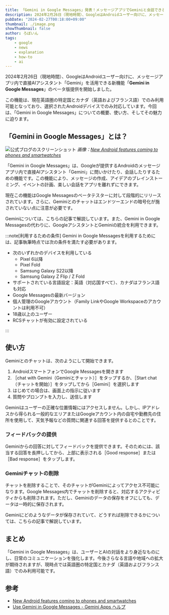 ```yaml
---
title: 「Gemini in Google Messages」発表！メッセージアプリでGeminiと会話できる新機能
description: 2024年2月26日（現地時間）、GoogleはAndroidユーザー向けに、メッセージアプリ内で直接AIアシスタント「Gemini」を活用できる新機能「Gemini in Google Messages」のベータ版提供を開始しました。この機能は、現在英語圏の特定国とカナダ（英語およびフランス語）でのみ利用可能となっており、選択されたAndroidデバイスでのみ対応しています。今回は、「Gemini in Google Messages」についての概要、使い方、そしてその魅力に迫ります。
pubDate: "2024-02-27T00:18:00+09:00"
thumbnail: ./image.png
showThumbnail: false
author: ろぼいん
tags:
    - google
    - news
    - explanation
    - how-to
    - ai
---
```



2024年2月26日（現地時間）、GoogleはAndroidユーザー向けに、メッセージアプリ内で直接AIアシスタント「Gemini」を活用できる新機能「**Gemini in Google Messages**」のベータ版提供を開始しました。

この機能は、現在英語圏の特定国とカナダ（英語およびフランス語）でのみ利用可能となっており、選択されたAndroidデバイスでのみ対応しています。今回は、「Gemini in Google Messages」についての概要、使い方、そしてその魅力に迫ります。

## 「Gemini in Google Messages」とは？

![公式ブログのスクリーンショット](./image.png)
*画像：[New Android features coming to phones and smartwatches](https://blog.google/products/android/new-android-features-february-2024/)*

「Gemini in Google Messages」は、Googleが提供するAndroidのメッセージアプリ内で直接AIアシスタント「Gemini」に問いかけたり、会話したりするための機能です。この機能により、メッセージの作成、アイデアのブレインストーミング、イベントの計画、楽しい会話をアプリを離れずにできます。

現在この機能はGoogle Messagesのベータテスターに対して段階的にリリースされています。さらに、Geminiとのチャットはエンドツーエンドの暗号化が施されていない点に注意が必要です。

Geminiについては、こちらの記事で解説しています。また、Gemini in Google Messagesの代わりに、GoogleアシスタントとGeminiの統合を利用できます。

<ArticleCard link="/article/2024/02/09/bard-becomes-gemini-and-mobile-app/" />

<ArticleCard link="/article/2024/02/11/google-assistant-gemini-app/" />

:::note[利用するための条件]
Gemini in Google Messagesを利用するためには、記事執筆時点では次の条件を満たす必要があります。

- 次のいずれかのデバイスを利用している
  - Pixel 6以降
  - Pixel Fold
  - Samsung Galaxy S22以降
  - Samsung Galaxy Z Flip / Z Fold
- サポートされている言語設定：英語（対応国すべて）、カナダはフランス語も対応
- Google Messagesの最新バージョン
- 個人管理のGoogleアカウント（Family LinkやGoogle Workspaceのアカウントは利用不可）
- 18歳以上のユーザー
- RCSチャットが有効に設定されている

:::

## 使い方

Geminiとのチャットは、次のようにして開始できます。

1. AndroidスマートフォンでGoogle Messagesを開きます
2. ［chat with Gemini（Geminiとチャット）］をタップするか、［Start chat（チャットを開始）］をタップしてから［Gemini］を選択します
3. はじめての場合は、画面上の指示に従います
4. 質問やプロンプトを入力し、送信します

Geminiはユーザーの正確な位置情報にはアクセスしません。しかし、IPアドレスから得られる一般的なエリアまたはGoogleアカウント内の自宅や勤務先の住所を使用して、天気予報などの質問に関連する回答を提供するとのことです。

### フィードバックの提供

Geminiからの回答に対してフィードバックを提供できます。そのためには、該当する回答を長押ししてから、上部に表示される［Good response］または［Bad response］をタップします。

### Geminiチャットの削除

チャットを削除することで、そのチャットがGeminiによってアクセス不可能になります。Google Messages内でチャットを削除すると、対応するアクティビティからも削除されます。ただし、Geminiのデータの保存をオフにしても、データは一時的に保存されます。

Geminiにどのようなデータが保存されていて、どうすれば削除できるかについては、こちらの記事で解説しています。

<ArticleCard link="/article/2024/02/10/how-to-delete-gemini-data-from-your-google-account/" />

## まとめ

「Gemini in Google Messages」は、ユーザーとAIの対話をより身近なものにし、日常のコミュニケーションを強化します。今後さらなる言語や地域への拡大が期待されますが、現時点では英語圏の特定国とカナダ（英語およびフランス語）でのみ利用可能です。

## 参考

- [New Android features coming to phones and smartwatches](https://blog.google/products/android/new-android-features-february-2024/)
- [Use Gemini in Google Messages - Gemini Apps ヘルプ](https://support.google.com/gemini/answer/14599070)
